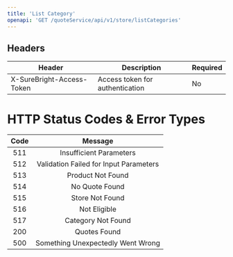 ```yaml
---
title: 'List Category'
openapi: 'GET /quoteService/api/v1/store/listCategories'
---
```



## Headers

| Header | Description | Required |
|--------|-------------|----------|
| X-SureBright-Access-Token | Access token for authentication | No |







# HTTP Status Codes & Error Types

| Code | Message |
|:----:|:-------:|
| 511  | Insufficient Parameters |
| 512  | Validation Failed for Input Parameters |
| 513  | Product Not Found |
| 514  | No Quote Found |
| 515  | Store Not Found |
| 516  | Not Eligible |
| 517  | Category Not Found |
| 200  | Quotes Found |
| 500  | Something Unexpectedly Went Wrong |


